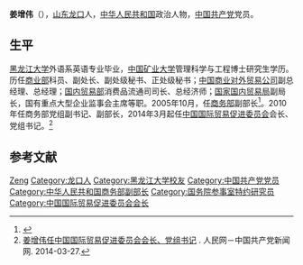 '''姜增伟'''（{{bd|1953年|5月||catIdx=J姜}}），[[山东|山东]][[龙口|龙口]]人，[[中华人民共和国|中华人民共和国]]政治人物，[[中国共产党|中国共产党]]党员。

== 生平 ==
[[黑龙江大学|黑龙江大学]]外语系英语专业毕业，[[中国矿业大学|中国矿业大学]]管理科学与工程博士研究生学历。历任[[中华人民共和国商业部|商业部]]科员、副处长、副处级秘书、正处级秘书；[[中国商业对外贸易公司|中国商业对外贸易公司]]副总经理、总经理；[[中华人民共和国国内贸易部|国内贸易部]]消费品流通司司长、总经济师；[[国家国内贸易局|国家国内贸易局]]副局长，国有重点大型企业监事会主席等职。2005年10月，任[[中华人民共和国商务部|商务部]]副部长<ref>{{cite web|accessdate=2013-05-01|url=http://finance.sina.com.cn/g/20051028/13072075202.shtml|title=国务院任免高官 姜增伟易小准任商务部副部长|publisher=[[新浪网|新浪网]]|archive-date=2016-03-04|archive-url=https://web.archive.org/web/20160304112059/http://finance.sina.com.cn/g/20051028/13072075202.shtml|dead-url=no}}</ref>。2010年任商务部党组副书记、副部长，2014年3月起任[[中国国际贸易促进委员会|中国国际贸易促进委员会]]会长、党组书记。<ref>[http://renshi.people.com.cn/n/2014/0327/c139617-24751912.html 姜增伟任中国国际贸易促进委员会会长、党组书记] {{Wayback|url=http://renshi.people.com.cn/n/2014/0327/c139617-24751912.html |date=20150424071335 }}. 人民网－中国共产党新闻网. 2014-03-27.</ref>

== 参考文献 ==
{{reflist}}

{{国务院参事室特约研究员}}

{{Authority control}}
{{DEFAULTSORT:Jiang姜}}
[[Category:姜姓|Zeng]]
[[Category:龙口人|Category:龙口人]]
[[Category:黑龙江大学校友|Category:黑龙江大学校友]]
[[Category:中国共产党党员|Category:中国共产党党员]]
[[Category:中华人民共和国商务部副部长|Category:中华人民共和国商务部副部长]]
[[Category:国务院参事室特约研究员|Category:国务院参事室特约研究员]]
[[Category:中国国际贸易促进委员会会长|Category:中国国际贸易促进委员会会长]]